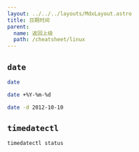 ```yaml
---
layout: ../../../layouts/MdxLayout.astro
title: 日期时间
parent:
  name: 返回上级
  path: /cheatsheet/linux
---
```


## `date`

```sh
date

date +%Y-%m-%d

date -d 2012-10-10
```

## `timedatectl`

```sh
timedatectl status
```

